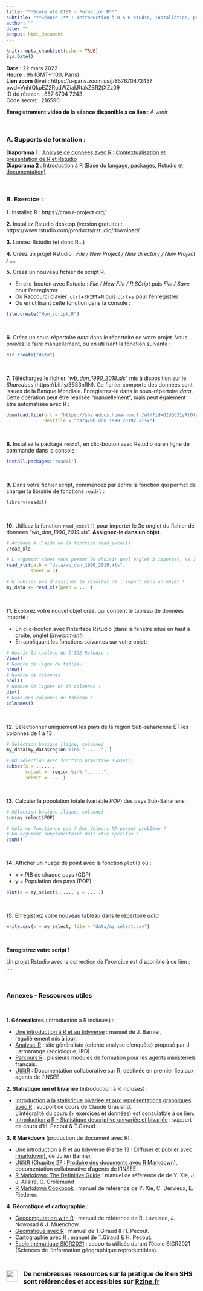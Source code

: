 ```yaml
---
title: "**Ecole été CIST - Formation R**"
subtitle: "**Séance 1** : Introduction à R & R studio, installation, premières manipulations"
author: ""
date: ""
output: html_document
---
```


```r
knitr::opts_chunk$set(echo = TRUE)
Sys.Date()
```


<div class="alert alert-success" role="alert">
**Date** : 22 mars 2022     
**Heure** : 9h (GMT+1:00, Paris)     
**Lien zoom** (live) : https://u-paris.zoom.us/j/85767047243?pwd=VnhtQkpEZ2RudWZiakRtakZBR2tXZz09    
ID de réunion : 857 6704 7243    
Code secret : 216590    
</div>

<div class="alert alert-info" role="alert">
**Enregistrement vidéo de la séance disponible à ce lien** : *A venir*
</div>



</br>

### **A. Supports de formation :**
<div class="alert alert-info" role="alert">
**Diaporama 1** : [Analyse de données avec R : Contextualisation et présentation de R et Rstudio](https://huguespecout.github.io/R_presentation_FR/#/)         
**Diaporama 2** : [Introduction à R (Base du langage, packages, Rstudio et documentation)](https://huguespecout.github.io/Intro_R_Rstudio_FR/)
</div>

</br>


### **B. Exercice :** 



**1.** Installez R : https://cran.r-project.org/


**2.** Installez Rstudio desktop (version gratuite) : https://www.rstudio.com/products/rstudio/download/


**3.** Lancez Rstudio (et donc R...)


**4.** Créez un projet Rstudio : *File / New Project / New directory / New Project / ....*


**5.** Créez un nouveau fichier de script R.

  - En clic-bouton avec Rstudio : *File / New File / R SCript* puis *File / Save* pour l'enregistrer   
  - Ou Raccourci clavier :`ctrl`+`SHIFT`+`N` puis `ctrl`+`s` pour l'enregistrer
  - Ou en utilisant cette fonction dans la console :

```r
file.create("Mon_script.R")
```

</br>


**6**. Créez un sous-répertoire *data* dans le répertoire de votre projet. Vous pouvez le faire manuellement, ou en utilisant la fonction suivante :


```r
dir.create("data")
```

</br>

**7.** Téléchargez le fichier "*wb_don_1990_2019.xls*" mis à disposition sur le *Sharedocs* (https://bit.ly/3683nRN). Ce fichier comporte des  données sont issues de la Banque Mondiale. Enregistrez-le dans le sous-répertoire *data*. Cette opération peut être réalisée "manuellement", mais peut également être automatisée avec R : 

```r
download.file(url = "https://sharedocs.huma-num.fr/wl/?id=OIdQC31yRfOfrXLPqCfWCxhNffoVrNXj&mode=grid&download=1",
              destfile = "data/wb_don_1990_20192.xlsx")
```

</br>



**8.** Installez le package `readxl`, en clic-bouton avec Rstudio ou en ligne de commande dans la console : 

```r
install.packages("readxl")
```


</br>

**9.** Dans votre fichier script, commencez par écrire la fonction qui permet de charger la librairie de fonctions `readxl` :

```r
library(readxl)
```


</br>

**10.** Utilisez la fonction `read_excel()` pour importer le 3e onglet du fichier de données "*wb_don_1990_2019.xls*". **Assignez-le dans un objet**.

```r
# Accédez à l'aide de la fonction read_excel()
?read_xls

# L'argument sheet vous permet de choisir quel onglet à importer, ex :
read_xls(path = "data/wb_don_1990_2019.xls",
         sheet = 3)

# N'oubliez pas d'assigner le résultat de l'import dans un objet !
my_data <- read_xls(path = ... )
```

</br>

**11.** Explorez votre nouvel objet créé, qui contient le tableau de données importé :

   - En clic-bouton avec l'interface Rstudio (dans la fenêtre situé en haut à droite, onglet *Environment*)
   - En appliquant les fonctions suivantes sur votre objet:
   

```r

# Ouvrir le tableau de l'IDE Rstudio :
View()
# Nombre de ligne du tableau :
nrow()
# Nombre de colonnes
ncol()
# Nombre de lignes et de colonnes :
dim()
# Noms des colonnes du tableau :
colnames()

```

</br>


**12.** Sélectionner uniquement les pays de la région Sub-saharienne ET les colonnes de 1 à 13 :


```r

# Sélection basique [ligne, colonne]
my_data[my_data$region %in% "......", ]

# OU Sélection avec fonction primitive subset()
subset(x = ......, 
       subset =  region %in% "......", 
       select = .... )


```

</br>


**13.** Calculer la population totale (variable *POP*) des pays Sub-Sahariens :

```r

# Sélection basique [ligne, colonne]
sum(my_select$POP)

# Cela ne fonctionne pas ? Des Valeurs NA posent problème ? 
# Un argument supplémentaire doit être spécifié :
?sum()

```


</br>


**14.** Afficher un nuage de point avec la fonction `plot()` où :

- x = PIB de chaque pays (GDP)    
- y = Population des pays (POP)   

```r

plot(x = my_select$....., y = .....)

```


</br>

**15.** Enregistrez votre nouveau tableau dans le répertoire *data*

```r

write.csv(x = my_select, file = "data/my_select.csv")
```

</br>

**Enregistrez votre script !**


<div class="alert alert-info" role="alert">
Un projet Rstudio avec la correction de l'exercice est disponible à ce lien : ....
</div>

</br>

### **Annexes** - Ressources utiles

<br>

**1. Généralistes** (introduction à R incluses) :

  - [Une introduction à R et au tidyverse](https://juba.github.io/tidyverse/) : manuel de J. Barnier, régulièrement mis à jour.
  - [Analyse-R](https://larmarange.github.io/analyse-R/) : site généraliste (orienté analyse d'enquête) proposé par J. Larmarange (sociologue, IRD). 
  - [Parcours R](https://mtes-mct.github.io/parcours-r/) : plusieurs modules de formation pour les agents ministériels français.
  - [UtilitR](https://www.book.utilitr.org/index.html) : Documentation collaborative sur R, destinée en premier lieu aux agents de l’INSEE
 

**2.  Statistique uni et bivariée** (introduction à R incluses) :


- [Introduction à la statistique bivariée et aux représentations graphiques avec R](https://claudegrasland.github.io/bivaR/index.html) : support de cours de Claude Grasland.     
L'intégralité du cours (+ exercices et données) est consulatble à [ce lien](https://moodle.u-paris.fr/course/view.php?id=6306).    
- [Introduction à R - Statistique descriptive univariée et bivariée](https://huguespecout.github.io/Initiation_R_stats/) : support de cours d'H. Pecout & T.Giraud


**3. R Markdown** (production de document avec R) :

- [Une introduction à R et au tidyverse (Partie 13 : Diffuser et publier avec rmarkdown)](https://juba.github.io/tidyverse/13-rmarkdown.html), de Julien Barnier. 
- [UtilitR (Chapitre 27 : Produire des documents avec R Markdown)](https://www.book.utilitr.org/rmarkdown.html), documentation collaborative d'agents de l'INSEE.     
- [R Markdown: The Definitive Guide](https://bookdown.org/yihui/rmarkdown/) : manuel de référence de de Y. Xie, J. J. Allaire, G. Grolemund      
- [R Markdown Cookbook](https://bookdown.org/yihui/rmarkdown-cookbook/) : manuel de référence de Y. Xie, C. Dervieux, E. Riederer.
   

**4. Géomatique et cartographie** :

- [Geocomputation with R](https://geocompr.robinlovelace.net/) : manuel de référence de R. Lovelace, J. Nowosad & J. Muenchow.    
- [Geomatique avec R](https://rcarto.github.io/geomatique_avec_r/)  : manuel de T.Giraud & H. Pecout.    
- [Cartographie avec R](https://rcarto.github.io/cartographie_avec_r/)  : manuel de T.Giraud & H. Pecout. 
- [Ecole thématique SIGR2021](https://sigr2021.github.io/site/presentations.html) : supports utilisés durant l'école SIGR2021 (Sciences de l’information géographique reproductibles).

</br>

<div class="alert alert-info" role="alert">
[<img src="https://rzine.fr/img/Rzine_logo.png"  align="left" width="30"/>](http://rzine.fr/)
<p style="margin-left:45px;margin-top: 5px;font-size:120%;">
**De nombreuses ressources sur la pratique de R en SHS sont référencées et accessibles sur** [**Rzine.fr**](https://rzine.fr/publication/)</p>
</div>



</br>

